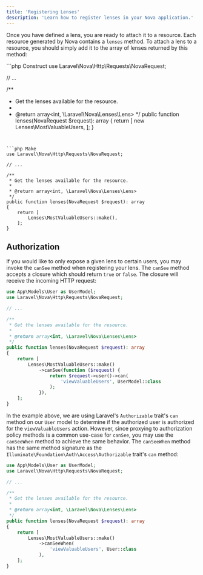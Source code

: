 ```yaml
---
title: 'Registering Lenses'
description: 'Learn how to register lenses in your Nova application.'
---
```


Once you have defined a lens, you are ready to attach it to a resource. Each resource generated by Nova contains a `lenses` method. To attach a lens to a resource, you should simply add it to the array of lenses returned by this method:

<CodeGroup>
```php Construct
use Laravel\Nova\Http\Requests\NovaRequest;

// ...

/**
 * Get the lenses available for the resource.
 *
 * @return array<int, \Laravel\Nova\Lenses\Lens>
 */
public function lenses(NovaRequest $request): array
{
    return [
        new Lenses\MostValuableUsers,
    ];
}
```


```php Make
use Laravel\Nova\Http\Requests\NovaRequest;

// ...

/**
 * Get the lenses available for the resource.
 *
 * @return array<int, \Laravel\Nova\Lenses\Lens>
 */
public function lenses(NovaRequest $request): array
{
    return [
        Lenses\MostValuableUsers::make(),
    ];
}
```
</CodeGroup>

## Authorization

If you would like to only expose a given lens to certain users, you may invoke the `canSee` method when registering your lens. The `canSee` method accepts a closure which should return `true` or `false`. The closure will receive the incoming HTTP request:

```php app/Nova/User.php
use App\Models\User as UserModel;
use Laravel\Nova\Http\Requests\NovaRequest;

// ...

/**
 * Get the lenses available for the resource.
 *
 * @return array<int, \Laravel\Nova\Lenses\Lens>
 */
public function lenses(NovaRequest $request): array
{
    return [
        Lenses\MostValuableUsers::make()
            ->canSee(function ($request) {
                return $request->user()->can(
                    'viewValuableUsers', UserModel::class
                );
            }),
    ];
}
```

In the example above, we are using Laravel's `Authorizable` trait's `can` method on our `User` model to determine if the authorized user is authorized for the `viewValuableUsers` action. However, since proxying to authorization policy methods is a common use-case for `canSee`, you may use the `canSeeWhen` method to achieve the same behavior. The `canSeeWhen` method has the same method signature as the `Illuminate\Foundation\Auth\Access\Authorizable` trait's `can` method:

```php
use App\Models\User as UserModel;
use Laravel\Nova\Http\Requests\NovaRequest;

// ...

/**
 * Get the lenses available for the resource.
 *
 * @return array<int, \Laravel\Nova\Lenses\Lens>
 */
public function lenses(NovaRequest $request): array
{
    return [
        Lenses\MostValuableUsers::make()
            ->canSeeWhen(
                'viewValuableUsers', User::class
            ),
    ];
}
```
